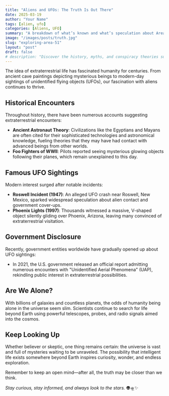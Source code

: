 ```yaml
---
title: "Aliens and UFOs: The Truth Is Out There"
date: 2025-03-19
author: "Your Name"
tags: [alien, ufo]
categories: [Aliens, UFO]
summary: "A breakdown of what’s known and what’s speculation about Area 51."
image: "/images/posts/truth.jpg"
slug: "exploring-area-51"
layout: "post"
draft: false
# description: "Discover the history, myths, and conspiracy theories surrounding Area 51, America's most infamous military base."
---
```


The idea of extraterrestrial life has fascinated humanity for centuries. From ancient cave paintings depicting mysterious beings to modern-day sightings of unidentified flying objects (UFOs), our fascination with aliens continues to thrive.

## Historical Encounters

Throughout history, there have been numerous accounts suggesting extraterrestrial encounters:

- **Ancient Astronaut Theory**: Civilizations like the Egyptians and Mayans are often cited for their sophisticated technologies and astronomical knowledge, fueling theories that they may have had contact with advanced beings from other worlds.
- **Foo Fighters of WWII**: Pilots reported seeing mysterious glowing objects following their planes, which remain unexplained to this day.

## Famous UFO Sightings

Modern interest surged after notable incidents:

- **Roswell Incident (1947)**: An alleged UFO crash near Roswell, New Mexico, sparked widespread speculation about alien contact and government cover-ups.
- **Phoenix Lights (1997)**: Thousands witnessed a massive, V-shaped object silently gliding over Phoenix, Arizona, leaving many convinced of extraterrestrial visitation.

## Government Disclosure

Recently, government entities worldwide have gradually opened up about UFO sightings:

- In 2021, the U.S. government released an official report admitting numerous encounters with "Unidentified Aerial Phenomena" (UAP), rekindling public interest in extraterrestrial possibilities.

## Are We Alone?

With billions of galaxies and countless planets, the odds of humanity being alone in the universe seem slim. Scientists continue to search for life beyond Earth using powerful telescopes, probes, and radio signals aimed into the cosmos.

## Keep Looking Up

Whether believer or skeptic, one thing remains certain: the universe is vast and full of mysteries waiting to be unraveled. The possibility that intelligent life exists somewhere beyond Earth inspires curiosity, wonder, and endless exploration.

Remember to keep an open mind—after all, the truth may be closer than we think.

*Stay curious, stay informed, and always look to the stars.* 👽🛸✨
